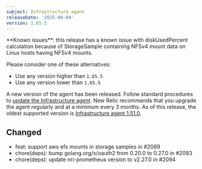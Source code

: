 ```yaml
---
subject: Infrastructure agent
releaseDate: '2025-08-04'
version: 1.65.5
---
```

<Callout variant="caution">
**Known issues**: this release has a known issue with diskUsedPercent calculation because of StorageSample containing NFSv4 mount data on Linux hosts having NFSv4 mounts.
</Callout>

Please consider one of these alternatives:
* Use any version higher than `1.65.5`
* Use any version lower than `1.65.5`

A new version of the agent has been released. Follow standard procedures to [update the Infrastructure agent](https://docs.newrelic.com/docs/infrastructure/install-configure-manage-infrastructure/update-or-uninstall/update-infrastructure-agent).
New Relic recommends that you upgrade the agent regularly and at a minimum every 3 months. As of this release, the oldest supported version is [Infrastructure agent 1.51.0](https://docs.newrelic.com/docs/release-notes/infrastructure-release-notes/infrastructure-agent-release-notes/new-relic-infrastructure-agent-1510/).

## Changed
* feat: support aws efs mounts in storage samples in #2069
* chore(deps): bump golang.org/x/oauth2 from 0.20.0 to 0.27.0 in #2093
* chore(deps): update nri-prometheus version to v2.27.0 in #2094

